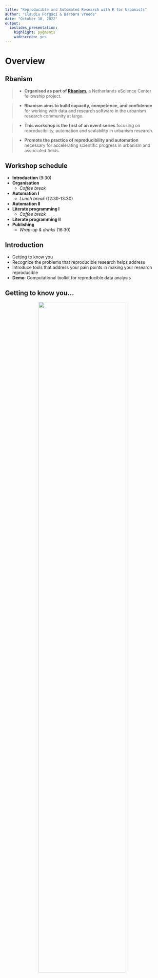 ```yaml
---
title: "Reproducible and Automated Research with R for Urbanists"
author: "Claudiu Forgaci & Barbara Vreede"
date: "October 10, 2022"
output:
  ioslides_presentation:
    highlight: pygments
    widescreen: yes
---
```


# Overview

## Rbanism

> - **Organised as part of [Rbanism](https://www.esciencecenter.nl/claudiu-forgaci/)**, a Netherlands eScience Center fellowship project.

> - **Rbanism aims to build capacity, competence, and confidence** for working with data and research software in the urbanism research community at large.

> - **This workshop is the first of an event series** focusing on reproducibility, automation and scalability in urbanism research.

> - **Promote the practice of reproducibility and automation** necessary for accelerating scientific progress in urbanism and associated fields.


## Workshop schedule

-   **Introduction** (9:30)
-   **Organisation**
    -   *Coffee break*
-   **Automation I**
    -   *Lunch break* (12:30-13:30)
-   **Automation II**
-   **Literate programming I**
    -   *Coffee break*
-   **Literate programming II**
-   **Publishing**
    -   *Wrap-up & drinks* (16:30)


## Introduction

-   Getting to know you
-   Recognize the problems that reproducible research helps address
-   Introduce tools that address your pain points in making your research reproducible
-   **Demo**: Computational toolkit for reproducible data analysis


## Getting to know you...

<center>
![](../img/repro-r-workshop-participants_Page_1.png){width=75%}
</center>


## ...with respect to reproducibility

<center>
![](../img/repro-r-workshop-participants_Page_3.png){width=75%}
</center>


## ...with respect to reproducibility

<center>
![](../img/repro-r-workshop-participants_Page_5.png){width=75%}
</center>


## ...with respect to reproducibility

<center>
![](../img/repro-r-workshop-participants_Page_7.png){width=75%}
</center>


# Why should we care about reproducibility?

## Motivating reproducibility

“Computational notebooks [...] open up the world of analytics to [...] disciplines that encompass diverse methodologies and skillsets [such as] urban planning [...] Some urban planners focus on policymaking [...] Others employ qualitative methods to work in and with vulnerable communities. Others develop simulation models to forecast urbanization patterns and infrastructure needs. Others intermingle these, and many more, different approaches to understanding and shaping the city. Yet **all urban planners benefit [or should!] from basic quantitative literacy and an ability to reason critically with data**. This scholarly and professional imperative aligns with **the growing importance of computational thinking in the urban context** and parallel trends in geocomputation [...], geographic data science [...], and the open-source/open-science movements [...].” ([Boeing, 2019, p. 40](https://doi.org/10.18335/region.v6i3.278))


## Motivating reproducibility

“**toolkits relying on point-and-click interfaces are inefficient in the era of big data.** 
Due to the limited scope for automation of tasks, not only is workflow efficiency 
reduced but also the reproducibility of the underlying research is compromised, 
because this largely depends on the (often undocumented) sequence of decisions 
manually operating the software. [...] We then argue that **the field [of urban morphology] 
needs a shift from dominant traditional geographic information system (GIS) environments 
based on a graphical user interface (GUI; e.g., QGIS or ArcMap) towards reproducible
open code-based workflows.**” ([Fleischmann et al., 2022, p. 3](https://onlinelibrary.wiley.com/doi/10.1111/gean.12302))


## Motivating reproducibility

> - Even qualitative work like literature reviews can be done in a systematic, reproducible and automated way (e.g., see 
[Krishnan et al., 2021](https://link.springer.com/chapter/10.1007/978-3-030-76059-5_24))
> - A reproducible workflow allows for close scrutiny and interaction with the data and results of a publication, potentially
leading to new insights as well (e.g., see [Cottineau, 2022](https://link.springer.com/article/10.1007/s11192-021-04256-8))
> - Reproducibility can contribute to increasing the scientific legitimacy of design-focused urbanism research 
often regarded as pseudoscientific (see [Marshall, 2012](https://link.springer.com/article/10.1057/udi.2012.22))


## However, these are potentials yet to meet

> - Everyone (urbanists and non-urbanists) struggles with reproducibility and it is a hindrance to moving science forward
> - Even with a fairly simple analysis challenges are usually faced in four main areas: organization, automation, documentation, and dissemination


## Four facets of reproducibility

1.  **Organization:** tools to organize your projects so that you don't have a single folder with hundreds of files

2.  **Automation:** the power of scripting to create automated data analyses

3.  **Documentation:** difference between binary files (e.g. docx) and text files and why text files are preferred for documentation

4.  **Dissemination:** publishing is not the end of your analysis, rather it is a way station towards your future research and the future research of others


# Reproduciblility toolkit

## R + RStudio

<div class="columns-2">
![](../img/Rlogo-1.png)
<br><br><br><br>
![](../img/RStudio-Logo-Flat.png)
</div>


## Why R?

<div class="columns-2">

<div>
<br>

- Made for data analysis
- Free!
- Open source
- Widely used across disciplines
- Runs on Windows, OS X, or Linux
</div>

<div>
![](../img/RSplashScreen.png)
</div>

</div>


## Once in R

<div class="columns-2">

<div>
<br>
You could just type into the console...

- ... but that doesn't help much with documentation

- ... but that doesn't help much with automation
</div>

<div>
![](../img/RSplashScreen.png){width=100%}
</div>

</div>
## A better solution

<div class="columns-2">
With RStudio you can combine your programming and your documentation

- RStudio gives you a single environment to combine your documentation and your
analysis
- It runs on top of R
- Gives you a bunch of really cool features some of which we'll explore throughout the
workshop

<div>
![](https://upload.wikimedia.org/wikipedia/commons/e/ed/RStudio_IDE_screenshot.png){width=100%}
</div>


## Anatomy of RStudio

<div class="columns-2">
- Upper left: Editor
- Lower left: Console
    - Text on top at launch: version of R that you’re running
    - Below that is the prompt
- Upper right: Workspace and command history
- Lower right: Plots, access to files, help, packages, data viewer

<div>
![](https://upload.wikimedia.org/wikipedia/commons/e/ed/RStudio_IDE_screenshot.png){width=100%}
</div>

</div>


## R Packages

- Packages are the fundamental units of reproducible R code. They include reusable R
functions, the documentation that describes how to use them, and (often) sample data.
(From: http://r-pkgs.had.co.nz)

- We will use the `ggplot2` package for plots and `dplyr` for data wrangling in this
session.

- If you have not yet done so, install these packages by running the following
in the Console:
```r
install.packages("ggplot2")
install.packages("dplyr")
```

- This is just one way of installing a package, there is also a GUI approach in
the Packages pane


# Demo

## Goals of the demo

- Demonstrate "good practice" for organizing data files and analysis
documents (R Markdown)
- How to read data from a file
- How to manipulate the data, and document it in a reproducible way
- How easy it would be to revert any changes if need be
- How to subset data
- How to make simple plots

**NOT** about understanding all the R commands, but **rather** getting the big
picture of how using R in this way facilitates reproducible analyses


## R Markdown demo

- Open the RStudio project you created earlier in the workshop 

- Open `documents/intro-demo.Rmd`

- Click on *Knit HTML* to compile the document

- Read the output and discuss why this way of documenting research is reproducible


## Take aways

- The analysis is self-documenting
- It's easy to extend or refine analyses by copying and modifying code blocks
- The results of the analysis can be disseminated by sending R Markdown and
providing data sources, or just simply providing the generated HTML if just
a summary of the analysis is needed

# Reproducibility checklist

## Reproducibility checklist

Checklist available in `documents/checklist.md`

- Serves as a tool to help you think about the reproducibility of your data
analysis.
- Many of the questions can be thought of as having a yes/no answer.
- A better approach would be to see the questions as being open ended with
the real question being, "What can I do to improve the status of my project
on this bullet point?"
- With that in mind, you'll never get 100% of the bullets right for your project,
but you'll always be improving.
